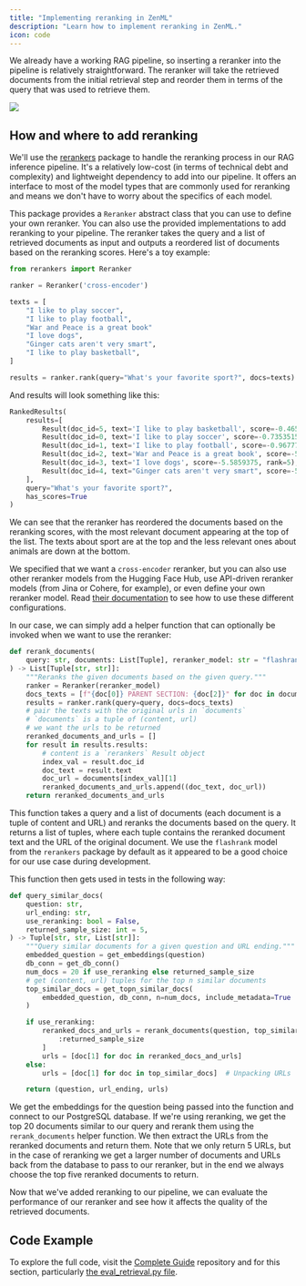 ```yaml
---
title: "Implementing reranking in ZenML"
description: "Learn how to implement reranking in ZenML."
icon: code
---
```


We already have a working RAG pipeline, so inserting a reranker into the pipeline is relatively straightforward. The reranker will take the retrieved documents from the initial retrieval step and reorder them in terms of the query that was used to retrieve them.

<Frame >
  <img src="/_assets/user-guide/re-rank.avif"/>
</Frame>

## How and where to add reranking

We'll use the [rerankers](https://github.com/AnswerDotAI/rerankers/) package to handle the reranking process in our RAG inference pipeline. It's a relatively low-cost (in terms of technical debt and complexity) and lightweight dependency to add into our pipeline. It offers an interface to most of the model types that are commonly used for reranking and means we don't have to worry about the specifics of each model.

This package provides a `Reranker` abstract class that you can use to define your own reranker. You can also use the provided implementations to add reranking to your pipeline. The reranker takes the query and a list of retrieved documents as input and outputs a reordered list of documents based on the reranking scores. Here's a toy example:

```py
from rerankers import Reranker

ranker = Reranker('cross-encoder')

texts = [
    "I like to play soccer",
    "I like to play football",
    "War and Peace is a great book"
    "I love dogs",
    "Ginger cats aren't very smart",
    "I like to play basketball",
]

results = ranker.rank(query="What's your favorite sport?", docs=texts)
```

And results will look something like this:

```py
RankedResults(
    results=[
        Result(doc_id=5, text='I like to play basketball', score=-0.46533203125, rank=1),
        Result(doc_id=0, text='I like to play soccer', score=-0.7353515625, rank=2),
        Result(doc_id=1, text='I like to play football', score=-0.9677734375, rank=3),
        Result(doc_id=2, text='War and Peace is a great book', score=-5.40234375, rank=4),
        Result(doc_id=3, text='I love dogs', score=-5.5859375, rank=5),
        Result(doc_id=4, text="Ginger cats aren't very smart", score=-5.94921875, rank=6)
    ],
    query="What's your favorite sport?",
    has_scores=True
)
```

We can see that the reranker has reordered the documents based on the reranking scores, with the most relevant document appearing at the top of the list. The texts about sport are at the top and the less relevant ones about animals are down at the bottom.

We specified that we want a `cross-encoder` reranker, but you can also use other reranker models from the Hugging Face Hub, use API-driven reranker models (from Jina or Cohere, for example), or even define your own reranker model. Read [their documentation](https://github.com/AnswerDotAI/rerankers/) to see how to use these different configurations.

In our case, we can simply add a helper function that can optionally be invoked when we want to use the reranker:

```py
def rerank_documents(
    query: str, documents: List[Tuple], reranker_model: str = "flashrank"
) -> List[Tuple[str, str]]:
    """Reranks the given documents based on the given query."""
    ranker = Reranker(reranker_model)
    docs_texts = [f"{doc[0]} PARENT SECTION: {doc[2]}" for doc in documents]
    results = ranker.rank(query=query, docs=docs_texts)
    # pair the texts with the original urls in `documents`
    # `documents` is a tuple of (content, url)
    # we want the urls to be returned
    reranked_documents_and_urls = []
    for result in results.results:
        # content is a `rerankers` Result object
        index_val = result.doc_id
        doc_text = result.text
        doc_url = documents[index_val][1]
        reranked_documents_and_urls.append((doc_text, doc_url))
    return reranked_documents_and_urls
```

This function takes a query and a list of documents (each document is a tuple of content and URL) and reranks the documents based on the query. It returns a list of tuples, where each tuple contains the reranked document text and the URL of the original document. We use the `flashrank` model from the `rerankers` package by default as it appeared to be a good choice for our use case during development.

This function then gets used in tests in the following way:

```py
def query_similar_docs(
    question: str,
    url_ending: str,
    use_reranking: bool = False,
    returned_sample_size: int = 5,
) -> Tuple[str, str, List[str]]:
    """Query similar documents for a given question and URL ending."""
    embedded_question = get_embeddings(question)
    db_conn = get_db_conn()
    num_docs = 20 if use_reranking else returned_sample_size
    # get (content, url) tuples for the top n similar documents
    top_similar_docs = get_topn_similar_docs(
        embedded_question, db_conn, n=num_docs, include_metadata=True
    )

    if use_reranking:
        reranked_docs_and_urls = rerank_documents(question, top_similar_docs)[
            :returned_sample_size
        ]
        urls = [doc[1] for doc in reranked_docs_and_urls]
    else:
        urls = [doc[1] for doc in top_similar_docs]  # Unpacking URLs

    return (question, url_ending, urls)
```

We get the embeddings for the question being passed into the function and connect to our PostgreSQL database. If we're using reranking, we get the top 20 documents similar to our query and rerank them using the `rerank_documents` helper function. We then extract the URLs from the reranked documents and return them. Note that we only return 5 URLs, but in the case of reranking we get a larger number of documents and URLs back from the database to pass to our reranker, but in the end we always choose the top five reranked documents to return.

Now that we've added reranking to our pipeline, we can evaluate the performance of our reranker and see how it affects the quality of the retrieved documents.

## Code Example

To explore the full code, visit the [Complete Guide](https://github.com/zenml-io/zenml-projects/blob/main/llm-complete-guide/) repository and for this section, particularly [the eval\_retrieval.py file](https://github.com/zenml-io/zenml-projects/blob/main/llm-complete-guide/steps/eval%5Fretrieval.py).
